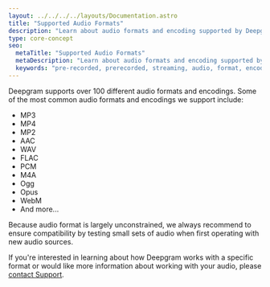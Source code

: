 ---
layout: ../../../../layouts/Documentation.astro
title: "Supported Audio Formats"
description: "Learn about audio formats and encoding supported by Deepgram."
type: core-concept
seo:
  metaTitle: "Supported Audio Formats"
  metaDescription: "Learn about audio formats and encoding supported by Deepgram."
  keywords: "pre-recorded, prerecorded, streaming, audio, format, encoding, transcribe, transcription, speech recognition"
---

Deepgram supports over 100 different audio formats and encodings. Some of the most common audio formats and encodings we support include:

- MP3
- MP4
- MP2
- AAC
- WAV
- FLAC
- PCM
- M4A
- Ogg
- Opus
- WebM
- And more...

Because audio format is largely unconstrained, we always recommend to ensure compatibility by testing small sets of audio when first operating with new audio sources.

If you're interested in learning about how Deepgram works with a specific format or would like more information about working with your audio, please [contact Support](/support/).
